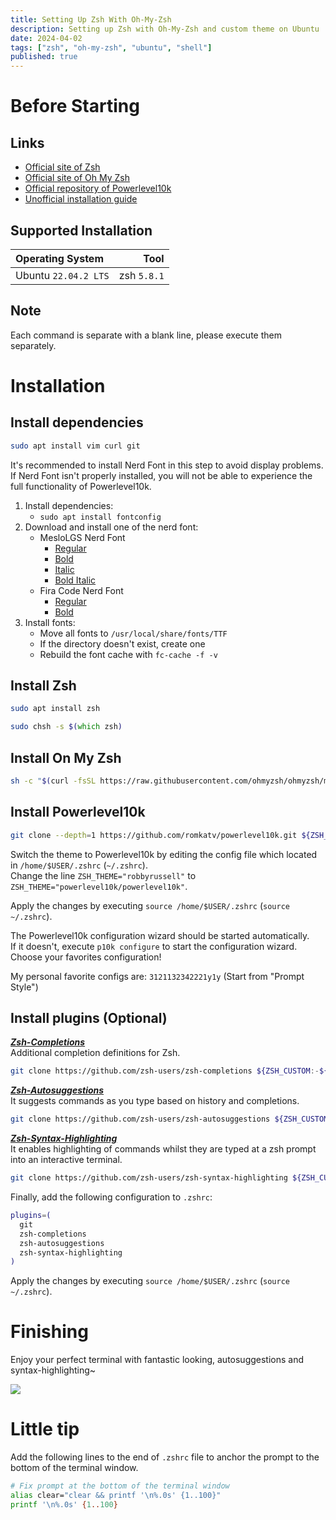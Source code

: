 ```yaml
---
title: Setting Up Zsh With Oh-My-Zsh
description: Setting up Zsh with Oh-My-Zsh and custom theme on Ubuntu
date: 2024-04-02
tags: ["zsh", "oh-my-zsh", "ubuntu", "shell"]
published: true
---
```


# Before Starting

## Links

- [Official site of Zsh](https://www.zsh.org)
- [Official site of Oh My Zsh](https://ohmyz.sh)
- [Official repository of Powerlevel10k](https://github.com/romkatv/powerlevel10k)
- [Unofficial installation guide](https://holychung.medium.com/%E5%88%86%E4%BA%AB-oh-my-zsh-powerlevel10k-%E5%BF%AB%E9%80%9F%E6%89%93%E9%80%A0%E5%A5%BD%E7%9C%8B%E5%A5%BD%E7%94%A8%E7%9A%84-command-line-%E7%92%B0%E5%A2%83-f66846117921)

## Supported Installation

| Operating System | Tool |
|:-|-:|
| Ubuntu `22.04.2 LTS` | zsh `5.8.1` |

## Note
Each command is separate with a blank line, please execute them separately.

# Installation

## Install dependencies
```zsh
sudo apt install vim curl git
```
It's recommended to install Nerd Font in this step to avoid display problems.  
If Nerd Font isn't properly installed, you will not be able to experience the full functionality of Powerlevel10k.  

1. Install dependencies:
   - `sudo apt install fontconfig`
2. Download and install one of the nerd font:
   - MesloLGS Nerd Font
      - [Regular](https://github.com/romkatv/powerlevel10k-media/raw/master/MesloLGS%20NF%20Regular.ttf)
      - [Bold](https://github.com/romkatv/powerlevel10k-media/raw/master/MesloLGS%20NF%20Bold.ttf)
      - [Italic](https://github.com/romkatv/powerlevel10k-media/raw/master/MesloLGS%20NF%20Italic.ttf)
      - [Bold Italic](https://github.com/romkatv/powerlevel10k-media/raw/master/MesloLGS%20NF%20Bold%20Italic.ttf)
   - Fira Code Nerd Font
      - [Regular](https://github.com/ryanoasis/nerd-fonts/raw/master/patched-fonts/FiraCode/Regular/FiraCodeNerdFont-Regular.ttf)
      - [Bold](https://github.com/ryanoasis/nerd-fonts/raw/master/patched-fonts/FiraCode/Bold/FiraCodeNerdFont-Bold.ttf)
3. Install fonts:
   - Move all fonts to `/usr/local/share/fonts/TTF`
   - If the directory doesn't exist, create one
   - Rebuild the font cache with `fc-cache -f -v`

## Install Zsh
```zsh
sudo apt install zsh

sudo chsh -s $(which zsh)
```

## Install On My Zsh
```zsh
sh -c "$(curl -fsSL https://raw.githubusercontent.com/ohmyzsh/ohmyzsh/master/tools/install.sh)"
```

## Install Powerlevel10k
```zsh
git clone --depth=1 https://github.com/romkatv/powerlevel10k.git ${ZSH_CUSTOM:-$HOME/.oh-my-zsh/custom}/themes/powerlevel10k
```
Switch the theme to Powerlevel10k by editing the config file which located in `/home/$USER/.zshrc` (`~/.zshrc`).  
Change the line `ZSH_THEME="robbyrussell"` to `ZSH_THEME="powerlevel10k/powerlevel10k"`.

Apply the changes by executing `source /home/$USER/.zshrc` (`source ~/.zshrc`).

The Powerlevel10k configuration wizard should be started automatically.  
If it doesn't, execute `p10k configure` to start the configuration wizard.  
Choose your favorites configuration!

My personal favorite configs are: `3121132342221y1y` (Start from "Prompt Style")

## Install plugins (Optional)
***[Zsh-Completions](https://github.com/zsh-users/zsh-completions)***  
Additional completion definitions for Zsh.  
```zsh
git clone https://github.com/zsh-users/zsh-completions ${ZSH_CUSTOM:-${ZSH:-~/.oh-my-zsh}/custom}/plugins/zsh-completions
```

***[Zsh-Autosuggestions](https://github.com/zsh-users/zsh-autosuggestions)***  
It suggests commands as you type based on history and completions.  
```zsh
git clone https://github.com/zsh-users/zsh-autosuggestions ${ZSH_CUSTOM:-~/.oh-my-zsh/custom}/plugins/zsh-autosuggestions
```

***[Zsh-Syntax-Highlighting](https://github.com/zsh-users/zsh-syntax-highlighting)***  
It enables highlighting of commands whilst they are typed at a zsh prompt into an interactive terminal.  
```zsh
git clone https://github.com/zsh-users/zsh-syntax-highlighting ${ZSH_CUSTOM:-~/.oh-my-zsh/custom}/plugins/zsh-syntax-highlighting
```

Finally, add the following configuration to `.zshrc`:
```zsh
plugins=(
  git
  zsh-completions 
  zsh-autosuggestions 
  zsh-syntax-highlighting
)
```
Apply the changes by executing `source /home/$USER/.zshrc` (`source ~/.zshrc`).

# Finishing
Enjoy your perfect terminal with fantastic looking, autosuggestions and syntax-highlighting~

![](https://i.ibb.co/rQPxfnD/image.png)

# Little tip
Add the following lines to the end of `.zshrc` file to anchor the prompt to the bottom of the terminal window.
```zsh
# Fix prompt at the bottom of the terminal window
alias clear="clear && printf '\n%.0s' {1..100}"
printf '\n%.0s' {1..100}
```